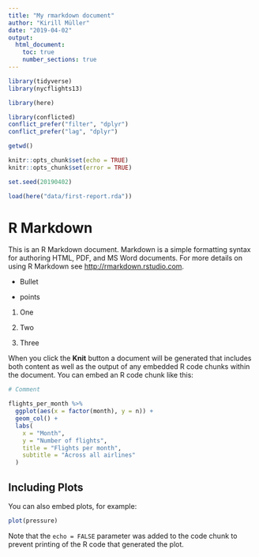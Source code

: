 ```yaml
---
title: "My rmarkdown document"
author: "Kirill Müller"
date: "2019-04-02"
output:
  html_document:
    toc: true
    number_sections: true
---
```


```r
library(tidyverse)
library(nycflights13)

library(here)

library(conflicted)
conflict_prefer("filter", "dplyr")
conflict_prefer("lag", "dplyr")
```

```r
getwd()
```

```r
knitr::opts_chunk$set(echo = TRUE)
knitr::opts_chunk$set(error = TRUE)

set.seed(20190402)

load(here("data/first-report.rda"))
```

# R Markdown

This is an R Markdown document. Markdown is a simple formatting syntax for authoring HTML, PDF, and MS Word documents. For more details on using R Markdown see <http://rmarkdown.rstudio.com>.

- Bullet

- points

1. One

2. Two

3. Three

When you click the **Knit** button a document will be generated that includes both content as well as the output of any embedded R code chunks within the document. You can embed an R code chunk like this:

```r
# Comment
```


```r
flights_per_month %>% 
  ggplot(aes(x = factor(month), y = n)) +
  geom_col() +
  labs(
    x = "Month",
    y = "Number of flights",
    title = "Flights per month",
    subtitle = "Across all airlines"
  )
```

## Including Plots

You can also embed plots, for example:

```r
plot(pressure)
```

Note that the `echo = FALSE` parameter was added to the code chunk to prevent printing of the R code that generated the plot.
